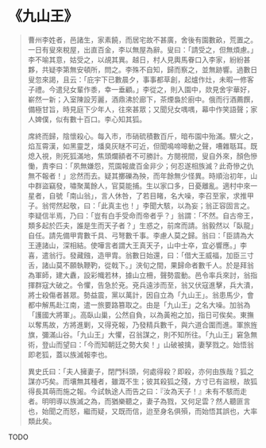# 《九山王》

> 曹州李姓者，邑諸生，家素饒，而居宅故不甚廣，舍後有園數畝，荒置之。一日有叟來稅屋，出直百金，李以無屋為辭。叟曰：「請受之，但無煩慮。」李不喻其意，姑受之，以覘其異。越日，村人見輿馬眷口入李家，紛紛甚夥，共疑李第無安頓所，問之。李殊不自知，歸而察之，並無跡響。過數日叟忽來謁，且云：「庇宇下已數晨夕，事事都草創，起爐作灶，未暇一修客子禮。今遣兒女輩作黍，幸一垂顧。」李從之，則入園中，欻見舍宇華好，嶄然一新；入室陳設芳麗，酒鼎沸於廊下，茶煙裊於廚中。俄而行酒薦饌，備極甘旨，時見庭下少年人，往來甚眾；又聞兒女喁喁，幕中作笑語聲；家人婢僕，似有數十百口。李心知其狐。
>
> 席終而歸，陰懷殺心。每入市，市硝硫積數百斤，暗布園中殆滿。驟火之，焰亙霄漢，如黑靈芝，燔臭灰瞇不可近，但聞鳴啼嗥動之聲，嘈雜聒耳。既熄入視，則死狐滿地，焦頭爛額者不可勝計。方閱視間，叟自外來，顏色慘慟，責李曰：「夙無嫌怨，荒園報歲百金非少；何忍遂相族滅？此奇慘之仇無不報者！」忿然而去。疑其擲礫為殃，而年餘無少怪異。時順治初年，山中群盜竊發，嘯聚萬餘人，官莫能捕。生以家口多，日憂離亂。適村中來一星者，自號「南山翁」，言人休咎，了若目睹，名大噪，李召至家，求推甲子。翁愕然起敬，曰：「此真主也！」李聞大駭，以為妄；翁正容固言之。李疑信半焉，乃曰：「豈有白手受命而帝者乎？」翁謂：「不然。自古帝王，類多起於匹夫，誰是生而天子者？」生惑之，前席而請。翁毅然以「臥龍」自任。請先備甲胄數千具、弓弩數千事。李慮人莫之歸。翁曰：「臣請為大王連諸山，深相結。使嘩言者謂大王真天子，山中士卒，宜必響應。」李喜，遣翁行。發藏鏹，造甲胄。翁數日始還，曰：「借大王威福，加臣三寸舌，諸山莫不願執鞭靮，從戟下。」浹旬之間，果歸命者數千人。於是拜翁為軍師，建大纛，設彩幟若林，據山立柵，聲勢震動。邑令率兵來討，翁指揮群寇大破之。令懼，告急於兗。兗兵遠涉而至，翁又伏寇進擊，兵大潰，將士殺傷者甚眾。勢益震，黨以萬計，因自立為「九山王」。翁患馬少，會都中解馬赴江南，遣一旅要路篡取之。由是「九山王」之名大噪。加翁為「護國大將軍」。高臥山巢，公然自負，以為黃袍之加，指日可俟矣。東撫以奪馬故，方將進剿，又得兗報，乃發精兵數千，與六道合圍而進。軍旅旌旗，彌滿山谷。「九山王」大懼，召翁謀之，則不知所往。「九山王」窘急無術，登山而望曰：「今而知朝廷之勢大矣！」山破被擒，妻孥戮之。始悟翁即老狐，蓋以族滅報李也。
>
> 異史氏曰：「夫人擁妻子，閉門科頭，何處得殺？即殺，亦何由族哉？狐之謀亦巧矣。而壤無其種者，雖溉不生；彼其殺狐之殘，方寸已有盜根，故狐得長其萌而施之報。今試執途人而告之曰：『汝為天子！』未有不駭而走者。明明導以族滅之為，而猶樂聽之，妻子為戮，又何足雲？然人聽匪言也，始聞之而怒，繼而疑，又既而信，迨至身名俱殞，而始悟其誤也，大率類此矣。

TODO